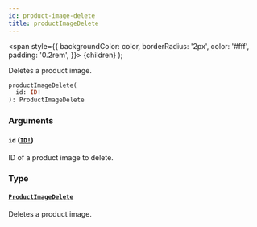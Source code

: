 ```yaml
---
id: product-image-delete
title: productImageDelete
---
```


<span
style={{
      backgroundColor: color,
      borderRadius: '2px',
      color: '#fff',
      padding: '0.2rem',
    }}>
{children}
</span>
);

Deletes a product image.

```graphql
productImageDelete(
  id: ID!
): ProductImageDelete

```

### Arguments

#### `id` ([`ID!`](/api-reference/scalars/id.mdx))

ID of a product image to delete.

### Type

#### [`ProductImageDelete`](/api-reference/objects/product-image-delete.mdx)

Deletes a product image.
